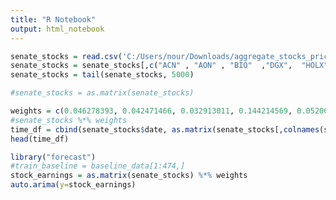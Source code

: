---
title: "R Notebook"
output: html_notebook
---


```{r}
senate_stocks = read.csv('C:/Users/nour/Downloads/aggregate_stocks_prices_nnmf.csv')
senate_stocks = senate_stocks[,c("ACN" , "AON" , "BIO"  ,"DGX",  "HOLX", "MMC" , "PEP",  "WEC" , "WST"  ,"YUM")]
senate_stocks = tail(senate_stocks, 5000)
```

```{r}
#senate_stocks = as.matrix(senate_stocks)

weights = c(0.046278393, 0.042471466, 0.032913011, 0.144214569, 0.052060008, 0.154975490, 0.303286111,0.049080230, 0.004526453, 0.170194268)
#senate_stocks %*% weights
time_df = cbind(senate_stocks$date, as.matrix(senate_stocks[,colnames(senate_stocks)[2:11]]) %*% weights)
head(time_df)
```


```{r}
library("forecast")
#train_baseline = baseline_data[1:474,]
stock_earnings = as.matrix(senate_stocks) %*% weights
auto.arima(y=stock_earnings)
```